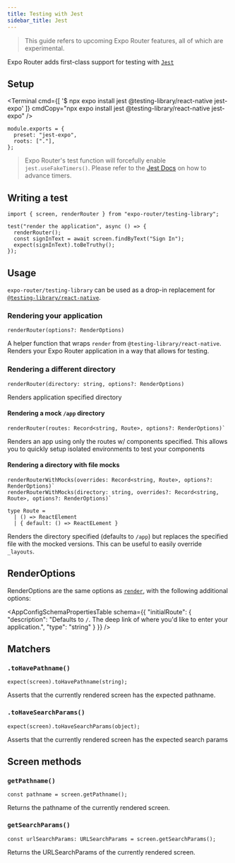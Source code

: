 ```yaml
---
title: Testing with Jest
sidebar_title: Jest
---
```



> This guide refers to upcoming Expo Router features, all of which are experimental.

Expo Router adds first-class support for testing with [`Jest`](https://jestjs.io/)

## Setup

<Terminal
  cmd={[
    '$ npx expo install jest @testing-library/react-native jest-expo'
  ]}
  cmdCopy="npx expo install jest @testing-library/react-native jest-expo"
/>

```tsx jest.config.js
module.exports = {
  preset: "jest-expo",
  roots: ["."],
};
```

> Expo Router's test function will forcefully enable `jest.useFakeTimers()`. Please refer to the [Jest Docs](https://jestjs.io/docs/timer-mocks) on how to advance timers.

## Writing a test

```tsx my-component.test.ts
import { screen, renderRouter } from "expo-router/testing-library";

test("render the application", async () => {
  renderRouter();
  const signInText = await screen.findByText("Sign In");
  expect(signInText).toBeTruthy();
});
```

## Usage

`expo-router/testing-library` can be used as a drop-in replacement for [`@testing-library/react-native`](https://callstack.github.io/react-native-testing-library/).

### Rendering your application

`renderRouter(options?: RenderOptions)`

A helper function that wraps `render` from `@testing-library/react-native`. Renders your Expo Router application in a way that allows for testing.



### Rendering a different directory

`renderRouter(directory: string, options?: RenderOptions)`

Renders application specified directory

#### Rendering a mock `/app` directory

```tsx
renderRouter(routes: Record<string, Route>, options?: RenderOptions)`
```

Renders an app using only the routes w/ components specified. This allows you to quickly setup isolated environments to test your components

#### Rendering a directory with file mocks

```tsx
renderRouterWithMocks(overrides: Record<string, Route>, options?: RenderOptions)`
renderRouterWithMocks(directory: string, overrides?: Record<string, Route>, options?: RenderOptions)`

type Route =
  | () => ReactElement
  | { default: () => ReactELement }
```

Renders the directory specified (defaults to `/app`) but replaces the specified file with the mocked versions. This can be useful to easily override `_layouts`.

## RenderOptions

RenderOptions are the same options as [`render`](https://callstack.github.io/react-native-testing-library/docs/api#render-options), with the following additional options:

<AppConfigSchemaPropertiesTable schema={{
  "initialRoute": {
    "description": "Defaults to `/`. The deep link of where you'd like to enter your application.",
    "type": "string"
  }
}} />

## Matchers

### `.toHavePathname()`

```tsx
expect(screen).toHavePathname(string);
```

Asserts that the currently rendered screen has the expected pathname.

### `.toHaveSearchParams()`

```tsx
expect(screen).toHaveSearchParams(object);
```

Asserts that the currently rendered screen has the expected search params

## Screen methods

### `getPathname()`

```tsx
const pathname = screen.getPathname();
```

Returns the pathname of the currently rendered screen.

### `getSearchParams()`

```tsx
const urlSearchParams: URLSearchParams = screen.getSearchParams();
```

Returns the URLSearchParams of the currently rendered screen.
